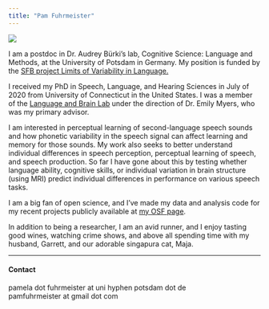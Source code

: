 ```yaml
---
title: "Pam Fuhrmeister"
---
```



![](fuhrmeister.jpg)

I am a postdoc in Dr. Audrey Bürki's lab, Cognitive Science: Language and Methods, at the University of Potsdam in Germany. My position is funded by the [SFB project Limits of Variability in Language.](https://www.uni-potsdam.de/de/sfb1287/uebersicht)

I received my PhD in Speech, Language, and Hearing Sciences in July of 2020 from University of Connecticut in the United States. I was a member of the [Language and Brain Lab](https://myerslab.uconn.edu) under the direction of Dr. Emily Myers, who was my primary advisor.

<!-- Broadly, I'm interested in how we speak and how we understand other people when they speak. Everyday conversations usually feel pretty effortless, so we may not notice all the work our brains are doing to allow us to speak and comprehend what others are saying. However, speaking and listening are actually complex processes, and we still have a lot to learn about how they work. -->

I am interested in perceptual learning of second-language speech sounds and how phonetic variability in the speech signal can affect learning and memory for those sounds. My work also seeks to better understand individual differences in speech perception, perceptual learning of speech, and speech production. So far I have gone about this by testing whether language ability, cognitive skills, or individual variation in brain structure (using MRI) predict individual differences in performance on various speech tasks.

I am a big fan of open science, and I've made my data and analysis code for my recent projects publicly available at [my OSF page](https://osf.io/m5ezq/).

In addition to being a researcher, I am an avid runner, and I enjoy tasting good wines, watching crime shows, and above all spending time with my husband, Garrett, and our adorable singapura cat, Maja.

---
#### Contact

pamela dot fuhrmeister at uni hyphen potsdam dot de  
pamfuhrmeister at gmail dot com

